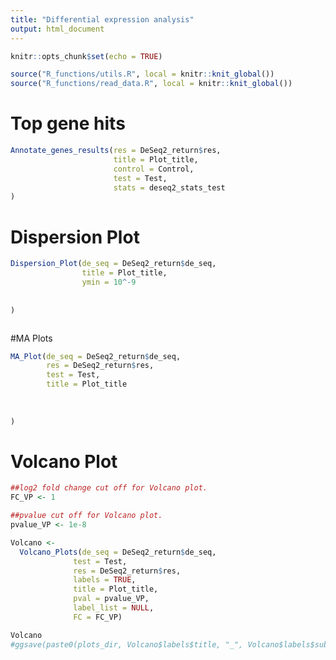 ```yaml
---
title: "Differential expression analysis"
output: html_document
---
```


```r
knitr::opts_chunk$set(echo = TRUE)
```


```r

source("R_functions/utils.R", local = knitr::knit_global())
source("R_functions/read_data.R", local = knitr::knit_global())
```


# Top gene hits

```r

Annotate_genes_results(res = DeSeq2_return$res,
                       title = Plot_title,
                       control = Control,
                       test = Test,
                       stats = deseq2_stats_test
)


```


# Dispersion Plot

```r

Dispersion_Plot(de_seq = DeSeq2_return$de_seq,
                title = Plot_title,
                ymin = 10^-9
                
  
)



```

#MA Plots


```r

MA_Plot(de_seq = DeSeq2_return$de_seq,
        res = DeSeq2_return$res,
        test = Test,
        title = Plot_title
        
        
  
) 

```


# Volcano Plot

```r

##log2 fold change cut off for Volcano plot.
FC_VP <- 1

##pvalue cut off for Volcano plot.
pvalue_VP <- 1e-8

Volcano <- 
  Volcano_Plots(de_seq = DeSeq2_return$de_seq, 
              test = Test, 
              res = DeSeq2_return$res, 
              labels = TRUE,
              title = Plot_title,
              pval = pvalue_VP, 
              label_list = NULL,
              FC = FC_VP)

Volcano
#ggsave(paste0(plots_dir, Volcano$labels$title, "_", Volcano$labels$subtitle,"NFKB_Volcano_Plots.png"))



```


